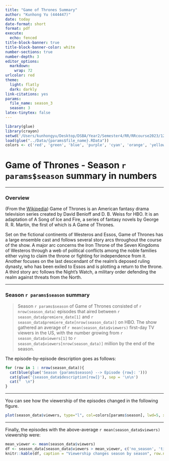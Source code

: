 ```yaml
---
title: "Game of Thrones Summary"
author: "Kunhong Yu (444447)"
date: today 
date-format: short
format: pdf
execute:
  echo: fenced
title-block-banner: true
title-block-banner-color: white
number-sections: true
number-depth: 3
editor_options: 
  markdown: 
    wrap: 72
urlcolor: red
theme: 
  light: flatly
  dark: darkly
link-citations: yes
params:
  file_name: season_3
  season: 3
latex-tinytex: false
---
```


```r
library(glue)
library(crayon)
setwd('/Users/kunhongyu/Desktop/DSBA/Year2/Semester4/RR/RRcourse2023/12. Quarto and MD 3')
load(glue("../Data/{params$file_name}.RData"))
colors <- c('red', 'green', 'blue', 'purple', 'cyan', 'orange', 'yellow', 'black')
```

# Game of Thrones - Season `r params$season` summary in numbers

***

### Overview

(From the [Wikipedia](https://en.wikipedia.org/wiki/Game_of_Thrones#Premise)) Game of Thrones is an American fantasy drama television series created by David Benioff and D. B. Weiss for HBO. It is an adaptation of A Song of Ice and Fire, a series of fantasy novels by George R. R. Martin, the first of which is A Game of Thrones.

Set on the fictional continents of Westeros and Essos, Game of Thrones has a large ensemble cast and follows several story arcs throughout the course of the show. A major arc concerns the Iron Throne of the Seven Kingdoms of Westeros through a web of political conflicts among the noble families either vying to claim the throne or fighting for independence from it. Another focuses on the last descendant of the realm's deposed ruling dynasty, who has been exiled to Essos and is plotting a return to the throne. A third story arc follows the Night's Watch, a military order defending the realm against threats from the North.

***

### Season `r params$season` summary

> Season `r params$season` of Game of Thrones consisted of `r nrow(season_data)` episodes that aired between `r season_data$premiere_date[1]` and `r season_data$premiere_date[nrow(season_data)]` on HBO. The show gathered an average of `r mean(season_data$viewers)` first-day TV viewers in the US, with the number growing from `r season_data$viewers[1]` to `r season_data$viewers[nrow(season_data)]` million by the end of the season.

The episode-by-episode description goes as follows:

```r
for (row in 1 : nrow(season_data)){
  cat(blue(glue('Season {params$season} --> Episode {row}: ')))   
  cat(glue('{season_data$description[row]}'), sep = '\n\n')
  cat("  \n")
}
```

***

You can see how the viewership of the episodes changed in the following figure.

```r
plot(season_data$viewers, type="l", col=colors[params$season], lwd=5, xlab = "Episode number", ylab = "1st day TV viewers in the US (millions)")
```

***

Finally, the episodes with the above-average `r mean(season_data$viewers)` viewership were:

```r
mean_viewer <- mean(season_data$viewers)
df <- season_data[season_data$viewers > mean_viewer, c('no_season', 'title', 'directed_by', 'written_by')]
knitr::kable(df, caption = "Viewership changes season by season", row.names = FALSE, align=rep('c', 4))
```
